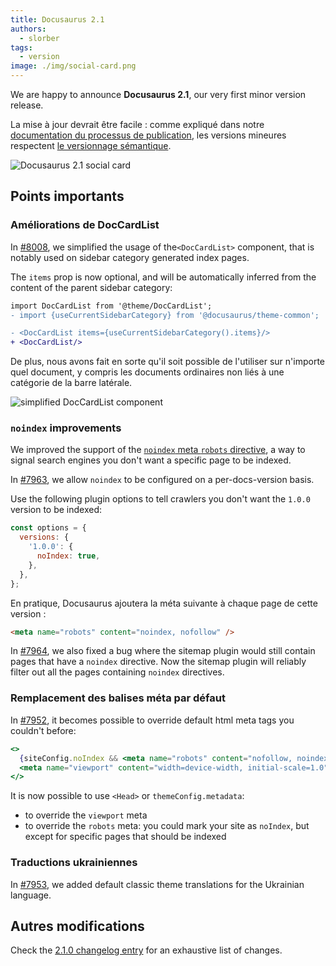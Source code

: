 ```yaml
---
title: Docusaurus 2.1
authors:
  - slorber
tags:
  - version
image: ./img/social-card.png
---
```


We are happy to announce **Docusaurus 2.1**, our very first minor version release.

La mise à jour devrait être facile : comme expliqué dans notre [documentation du processus de publication](/community/release-process), les versions mineures respectent [le versionnage sémantique](https://semver.org/).

![Docusaurus 2.1 social card](./img/social-card.png)

<!--truncate-->

## Points importants

### Améliorations de DocCardList

In [#8008](https://github.com/facebook/docusaurus/pull/8008), we simplified the usage of the`<DocCardList>` component, that is notably used on sidebar category generated index pages.

The `items` prop is now optional, and will be automatically inferred from the content of the parent sidebar category:

```diff
import DocCardList from '@theme/DocCardList';
- import {useCurrentSidebarCategory} from '@docusaurus/theme-common';

- <DocCardList items={useCurrentSidebarCategory().items}/>
+ <DocCardList/>
```

De plus, nous avons fait en sorte qu'il soit possible de l'utiliser sur n'importe quel document, y compris les documents ordinaires non liés à une catégorie de la barre latérale.

![simplified DocCardList component](./img/doc-card-list.png)

### `noindex` improvements

We improved the support of the [`noindex` meta `robots` directive](https://developers.google.com/search/docs/advanced/crawling/block-indexing), a way to signal search engines you don't want a specific page to be indexed.

In [#7963](https://github.com/facebook/docusaurus/pull/7963), we allow `noindex` to be configured on a per-docs-version basis.

Use the following plugin options to tell crawlers you don't want the `1.0.0` version to be indexed:

```jsx
const options = {
  versions: {
    '1.0.0': {
      noIndex: true,
    },
  },
};
```

En pratique, Docusaurus ajoutera la méta suivante à chaque page de cette version :

```html
<meta name="robots" content="noindex, nofollow" />
```

In [#7964](https://github.com/facebook/docusaurus/pull/7964), we also fixed a bug where the sitemap plugin would still contain pages that have a `noindex` directive. Now the sitemap plugin will reliably filter out all the pages containing `noindex` directives.

### Remplacement des balises méta par défaut

In [#7952](https://github.com/facebook/docusaurus/pull/7952), it becomes possible to override default html meta tags you couldn't before:

```jsx
<>
  {siteConfig.noIndex && <meta name="robots" content="nofollow, noindex" />}
  <meta name="viewport" content="width=device-width, initial-scale=1.0" />
</>
```

It is now possible to use `<Head>` or `themeConfig.metadata`:

- to override the `viewport` meta
- to override the `robots` meta: you could mark your site as `noIndex`, but except for specific pages that should be indexed

### Traductions ukrainiennes

In [#7953](https://github.com/facebook/docusaurus/pull/7953), we added default classic theme translations for the Ukrainian language.

## Autres modifications

Check the [2.1.0 changelog entry](/changelog/2.1.0) for an exhaustive list of changes.
